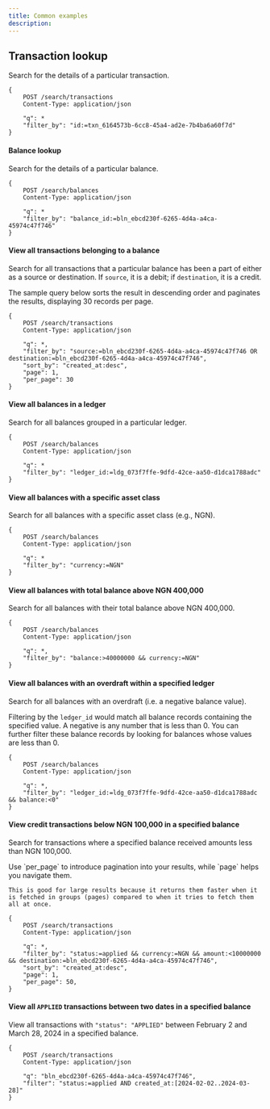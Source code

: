```yaml
---
title: Common examples
description: 
---
```


## Transaction lookup

Search for the details of a particular transaction.

```http request
{
	POST /search/transactions 
	Content-Type: application/json
	
	"q": *
    "filter_by": "id:=txn_6164573b-6cc8-45a4-ad2e-7b4ba6a60f7d"
}
```

#### Balance lookup

Search for the details of a particular balance.

```http request
{
	POST /search/balances 
	Content-Type: application/json
	
	"q": *
    "filter_by": "balance_id:=bln_ebcd230f-6265-4d4a-a4ca-45974c47f746"
}
```

#### View all transactions belonging to a balance

Search for all transactions that a particular balance has been a part of either as a source or destination. If `source`, it is a debit; if `destination`, it is a credit.

The sample query below sorts the result in descending order and paginates the results, displaying 30 records per page.

```http request
{
	POST /search/transactions 
	Content-Type: application/json
	
	"q": *,
	"filter_by": "source:=bln_ebcd230f-6265-4d4a-a4ca-45974c47f746 OR destination:=bln_ebcd230f-6265-4d4a-a4ca-45974c47f746",
	"sort_by": "created_at:desc",
	"page": 1,
	"per_page": 30
}
```

#### View all balances in a ledger

Search for all balances grouped in a particular ledger.

```http request
{
	POST /search/balances 
	Content-Type: application/json
	
	"q": *
    "filter_by": "ledger_id:=ldg_073f7ffe-9dfd-42ce-aa50-d1dca1788adc"
}
```

#### View all balances with a specific asset class

Search for all balances with a specific asset class (e.g., NGN). 

```http request
{
	POST /search/balances 
	Content-Type: application/json
	
	"q": *
    "filter_by": "currency:=NGN"
}
```

#### View all balances with total balance above NGN 400,000

Search for all balances with their total balance above NGN 400,000. 

```http request
{
	POST /search/balances 
	Content-Type: application/json
	
	"q": *,
	"filter_by": "balance:>40000000 && currency:=NGN"
}
```

#### View all balances with an overdraft within a specified ledger

Search for all balances with an overdraft (i.e. a negative balance value).

Filtering by the `ledger_id` would match all balance records containing the specified value. A negative is any number that is less than 0. You can further filter these balance records by looking for balances whose values are less than 0.

```http request
{
	POST /search/balances 
	Content-Type: application/json
	
	"q": *,
	"filter_by": "ledger_id:=ldg_073f7ffe-9dfd-42ce-aa50-d1dca1788adc && balance:<0"
}
```

#### View credit transactions below NGN 100,000 in a specified balance

Search for transactions where a specified balance received amounts less than NGN 100,000.

<Tip>
	Use `per_page` to introduce pagination into your results, while `page` helps you navigate them. 
	
	This is good for large results because it returns them faster when it is fetched in groups (pages) compared to when it tries to fetch them all at once.
</Tip>

```http request
{
	POST /search/transactions 
	Content-Type: application/json
	
	"q": *,
	"filter_by": "status:=applied && currency:=NGN && amount:<10000000 && destination:=bln_ebcd230f-6265-4d4a-a4ca-45974c47f746",
	"sort_by": "created_at:desc",
	"page": 1,
	"per_page": 50,
}
```

#### View all `APPLIED` transactions between two dates in a specified balance

View all transactions with `"status": "APPLIED"` between February 2 and March 28, 2024 in a specified balance.

```http request
{
	POST /search/transactions 
	Content-Type: application/json
	
	"q": "bln_ebcd230f-6265-4d4a-a4ca-45974c47f746",
	"filter": "status:=applied AND created_at:[2024-02-02..2024-03-28]"
}
```